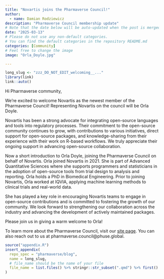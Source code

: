 ```yaml
---
title: "Novartis joins the Pharmaverse Council!"
author:
  - name: Damian Rodziewicz
description: "Pharmaverse Council membership update"
# Note that the date below will be auto-updated when the post is merged.
date: "2025-03-13"
# Please do not use any non-default categories.
# You can find the default categories in the repository README.md
categories: [Community]
# Feel free to change the image
image: "Orla_Doyle.jpg"

---
```


<!--------------- typical setup ----------------->

```r
long_slug <- "zzz_DO_NOT_EDIT_welcoming__..."
library(link)
link::auto()
```

<!--------------- post begins here ----------------->

Hi Pharmaverse community,

We’re excited to welcome Novartis as the newest member of the Pharmaverse Council! Representing Novartis on the council will be Orla Doyle.

Novartis has been a strong advocate for integrating open-source languages and tools into regulatory processes. Their commitment to the open-source community continues to grow, with contributions to various initiatives, direct support for open-source packages, and knowledge-sharing from their experience with their work on R-based workflows. We truly appreciate their ongoing support in advancing open-source collaboration.

Now a short introduction to Orla Doyle, joining the Pharmaverse Council on behalf of Novartis. Orla joined Novartis in 2021. She is part of Advanced Quantitative Sciences where she supports programmers and statisticians in the adoption of open-source tools from trial design to analysis and reporting. Orla holds a PhD in Biomedical Engineering. Prior to joining Novartis, Orla worked at IQVIA, applying machine learning methods to clinical trials and real-world data.

She has played a key role in encouraging Novartis teams to engage in open-source contributions and is committed to fostering the growth of our community. We look forward to strengthening our collaboration across the industry and advancing the development of actively maintained packages.

Please join us in giving a warm welcome to Orla!

To learn more about the Pharmaverse Council, visit our [site page](https://pharmaverse.org/contribute/council/). You can also reach out to us at pharmaverse.council@phuse.global.

<!--------------- appendices go here ----------------->

```r
source("appendix.R")
insert_appendix(
  repo_spec = "pharmaverse/blog",
  name = long_slug,
  # file_name should be the name of your file
  file_name = list.files() %>% stringr::str_subset(".qmd") %>% first()
)
```
